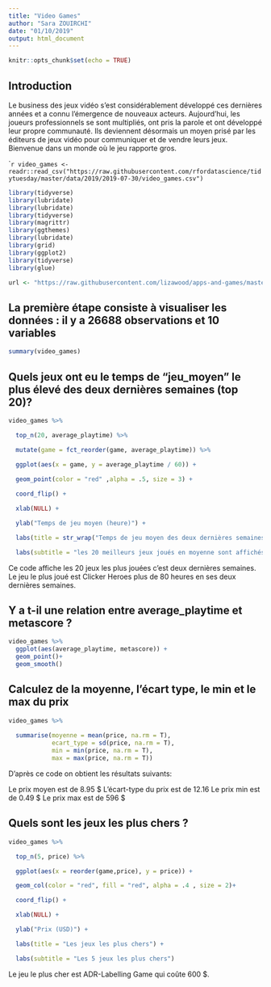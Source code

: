 ---
title: "Video Games"
author: "Sara ZOUIRCHI"
date: "01/10/2019"
output: html_document
---

```{r setup, include=FALSE}
knitr::opts_chunk$set(echo = TRUE)
```

## Introduction

Le business des jeux vidéo s’est considérablement développé ces dernières années et a connu l’émergence de nouveaux acteurs. Aujourd’hui, les joueurs professionnels se sont multipliés, ont pris la parole et ont développé leur propre communauté. Ils deviennent désormais un moyen prisé par les éditeurs de jeux vidéo pour communiquer et de vendre leurs jeux. Bienvenue dans un monde où le jeu rapporte gros.


````{r cars}
video_games <- readr::read_csv("https://raw.githubusercontent.com/rfordatascience/tidytuesday/master/data/2019/2019-07-30/video_games.csv")
```


```{r}
library(tidyverse)
library(lubridate)
library(lubridate)
library(tidyverse)
library(magrittr)
library(ggthemes) 
library(lubridate)
library(grid)
library(ggplot2)
library(tidyverse)
library(glue)
```

```{r}
url <- "https://raw.githubusercontent.com/lizawood/apps-and-games/master/PC_Games/PCgames_2004_2018_raw.csv"
```

## La première étape consiste à visualiser les données : il y a 26688 observations et 10 variables

```{r}
summary(video_games)
```

## Quels jeux ont eu le temps de "jeu_moyen" le plus élevé des deux dernières semaines (top 20)?

```{r}
video_games %>%

  top_n(20, average_playtime) %>%

  mutate(game = fct_reorder(game, average_playtime)) %>%
  
  ggplot(aes(x = game, y = average_playtime / 60)) +

  geom_point(color = "red" ,alpha = .5, size = 3) +

  coord_flip() +

  xlab(NULL) +

  ylab("Temps de jeu moyen (heure)") +

  labs(title = str_wrap("Temps de jeu moyen des deux dernières semaines", 25)) +

  labs(subtitle = "les 20 meilleurs jeux joués en moyenne sont affichés")
```

Ce code affiche les 20 jeux les plus jouées c'est deux dernières semaines.
Le jeu le plus joué est Clicker Heroes plus de 80 heures en ses deux dernières semaines.


## Y a t-il une relation entre average_playtime et metascore ?


```{r}
video_games %>%
  ggplot(aes(average_playtime, metascore)) +
  geom_point()+ 
  geom_smooth()

```

## Calculez de la moyenne, l’écart type, le min et le max du prix

```{r}
video_games %>%
  
  summarise(moyenne = mean(price, na.rm = T),
            ecart_type = sd(price, na.rm = T),
            min = min(price, na.rm = T),
            max = max(price, na.rm = T))
```


D'après ce code on obtient les résultats suivants:

Le prix moyen est de 8.95 $
L'écart-type du prix est de 12.16
Le prix min est de 0.49 $
Le prix max est de 596 $


## Quels sont les jeux les plus chers ? 

```{r}
video_games %>%

  top_n(5, price) %>%

  ggplot(aes(x = reorder(game,price), y = price)) +

  geom_col(color = "red", fill = "red", alpha = .4 , size = 2)+

  coord_flip() +

  xlab(NULL) +

  ylab("Prix (USD)") +

  labs(title = "Les jeux les plus chers") +

  labs(subtitle = "Les 5 jeux les plus chers")

```

Le jeu le plus cher est ADR-Labelling Game qui coûte 600 $.
















